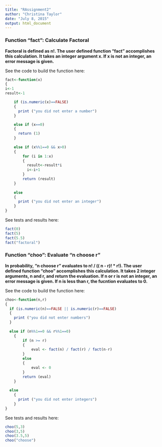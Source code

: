 ```yaml
---
title: "RAssignment2"
author: "Christina Taylor"
date: "July 8, 2015"
output: html_document
---
```


### Function "fact": Calculate Factoral

**Factoral is defined as n!. The user defined function "fact" accomplishes this calculation. It takes an integer argument x. If x is not an integer, an error message is given.**  

See the code to build the function here: 
```r
fact<-function(x)
{
i<-1
result<-1

	if (is.numeric(x)==FALSE) 
	{
	  print ("you did not enter a number")
	}

	else if (x==0) 
	{
	  return (1)
	}
	
	else if (x%%1==0 && x>0)
	{
		for (i in 1:x)
		{
		  result<-result*i
		  i<-i+1
		}
		return (result)
	}
	
	else 
	{
	  print ("you did not enter an integer")
	}
}
```

See tests and results here:
```r
fact(0)
fact(5)
fact(5.5)
fact("factoral")
```

### Function "choo": Evaluate "n choose r"
**In probability, "n choose r" evaluates to n! / (( n - r)! * r!). The user defined function "choo" accomplishes this calculation. It takes 2 integer arguments, n and r, and return the evaluation. If n or r is not an integer, an error message is given.  If n is less than r, the fucntion evaluates to 0.**

See the code to build the function here: 
```r
choo<-function(n,r)
{
  if (is.numeric(n)==FALSE || is.numeric(r)==FALSE) 
  {
    print ("you did not enter numbers")
  }
    
  else if (n%%1==0 && r%%1==0)
	{
		if (n >= r)
		{
			eval <- fact(n) / fact(r) / fact(n-r) 
		}
		else
		{
			eval <- 0
		}	
		return (eval)
	}
	
  else
	{
	  print ("you did not enter integers")
	}
}
```

See tests and results here:
```r
choo(5,3)
choo(3,5)
choo(3.5,5)
choo("choose")
```
